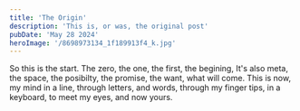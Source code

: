```yaml
---
title: 'The Origin'
description: 'This is, or was, the original post'
pubDate: 'May 28 2024'
heroImage: '/8698973134_1f189913f4_k.jpg'
---
```


So this is the start. The zero, the one, the first, the begining, It's also meta, the space, the posibilty, the promise, the want, what will come. This is now, my mind in a line, through letters, and words, through my finger tips, in a keyboard, to meet my eyes, and now yours. 

